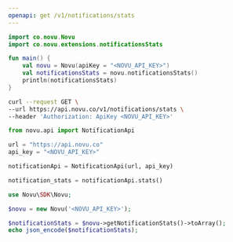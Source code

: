 ```yaml
---
openapi: get /v1/notifications/stats
---
```


<Snippet file="apikey-warning.mdx" />

<RequestExample>

```kotlin Kotlin
import co.novu.Novu
import co.novu.extensions.notificationsStats

fun main() {
    val novu = Novu(apiKey = "<NOVU_API_KEY>")
    val notificationsStats = novu.notificationsStats()
    println(notificationsStats)
}
```

```bash cURL
curl --request GET \
--url https://api.novu.co/v1/notifications/stats \
--header 'Authorization: ApiKey <NOVU_API_KEY>'
```

```python Python
from novu.api import NotificationApi

url = "https://api.novu.co"
api_key = "<NOVU_API_KEY>"

notificationApi = NotificationApi(url, api_key)

notification_stats = notificationApi.stats()
```

```php PHP
use Novu\SDK\Novu;

$novu = new Novu('<NOVU_API_KEY>');

$notificationStats = $novu->getNotificationStats()->toArray();
echo json_encode($notificationStats);
```

</RequestExample>